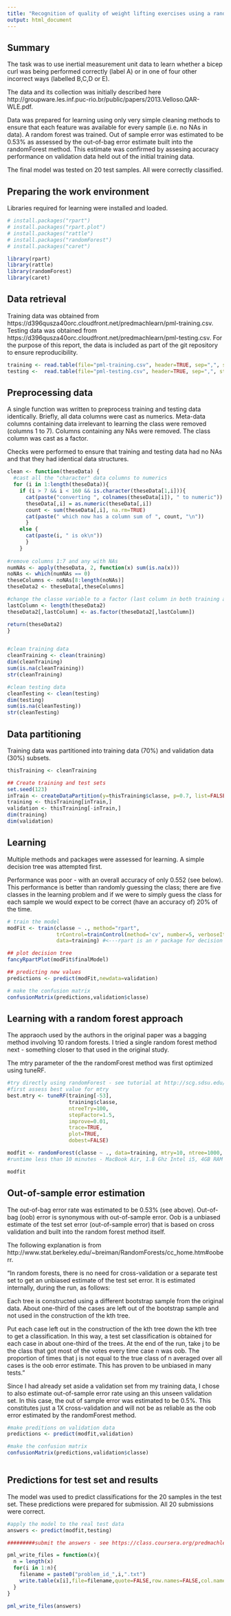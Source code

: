 ```yaml
---
title: "Recognition of quality of weight lifting exercises using a random forest approach"
output: html_document
---
```




Summary
-------

The task was to use inertial measurement unit data to learn whether a bicep curl was being performed correctly (label A) or in one of four other incorrect ways (labelled B,C,D or E).  

The data and its collection was initially described here http://groupware.les.inf.puc-rio.br/public/papers/2013.Velloso.QAR-WLE.pdf. 

Data was prepared for learning using only very simple cleaning methods to ensure that each feature was available for every sample (i.e. no NAs in data).  A random forest was trained.  Out of sample error was estimated to be 0.53% as assessed by the out-of-bag error estimate built into the randomForest method.  This estimate was confirmed by assesing accuracy performance on validation data held out of the initial training data.  

The final model was tested on 20 test samples. All were correctly classified.


Preparing the work environment
------------------------------

Libraries required for learning were installed and loaded.

```r

# install.packages("rpart")
# install.packages("rpart.plot")
# install.packages("rattle")
# install.packages("randomForest")
# install.packages("caret")

library(rpart)
library(rattle)
library(randomForest)
library(caret)
```


Data retrieval
--------------

Training data was obtained from https://d396qusza40orc.cloudfront.net/predmachlearn/pml-training.csv. 
Testing data was obtained from https://d396qusza40orc.cloudfront.net/predmachlearn/pml-testing.csv.  For the purpose of this report, the data is included as part of the git repository to ensure reproducibility.

```r

training <- read.table(file="pml-training.csv", header=TRUE, sep=",", stringsAsFactors=FALSE)
testing <-  read.table(file="pml-testing.csv", header=TRUE, sep=",", stringsAsFactors=FALSE)

```


Preprocessing data
------------------

A single function was written to preprocess training and testing data identically.  Briefly, all data columns were cast as numerics.  Meta-data columns containing data irrelevant to learning the class were removed (columns 1 to 7). Columns containing any NAs were removed.  The class column was cast as a factor.  

Checks were performed to ensure that training and testing data had no NAs and that they had identical data structures.

```r

clean <- function(theseData) {
  #cast all the "character" data columns to numerics
  for (i in 1:length(theseData)){
    if (i > 7 && i < 160 && is.character(theseData[1,i])){
      cat(paste("converting ", colnames(theseData[i]), " to numeric"))
      theseData[,i] = as.numeric(theseData[,i])
      count <- sum(theseData[,i], na.rm=TRUE)
      cat(paste(" which now has a column sum of ", count, "\n"))
      }
    else {
      cat(paste(i, " is ok\n"))
      }
    }
  
#remove columns 1:7 and any with NAs
numNAs <- apply(theseData, 2, function(x) sum(is.na(x)))
noNAs <- which(numNAs == 0)
theseColumns <- noNAs[8:length(noNAs)]
theseData2 <- theseData[,theseColumns]

#change the classe variable to a factor (last column in both training and testing data sets)
lastColumn <- length(theseData2)
theseData2[,lastColumn] <- as.factor(theseData2[,lastColumn])

return(theseData2)
}


#clean training data
cleanTraining <- clean(training)
dim(cleanTraining)
sum(is.na(cleanTraining))
str(cleanTraining)

#clean testing data
cleanTesting <- clean(testing)
dim(testing)
sum(is.na(cleanTesting))
str(cleanTesting)


```

Data partitioning
-----------------

Training data was partitioned into training data (70%) and validation data (30%) subsets.


```r

thisTraining <- cleanTraining

## Create training and test sets
set.seed(123)
inTrain <- createDataPartition(y=thisTraining$classe, p=0.7, list=FALSE)
training <- thisTraining[inTrain,]
validation <- thisTraining[-inTrain,]
dim(training)
dim(validation)

```

Learning
--------

Multiple methods and packages were assessed for learning.  A simple decision tree was attempted first.

Performance was poor - with an overall accuracy of only 0.552 (see below).  This performance is better than randomly guessing the class; there are five classes in the learning problem and if we were to simply guess the class for each sample we would expect to be correct (have an accuracy of) 20% of the time.


```r

# train the model
modFit <- train(classe ~ ., method="rpart", 
                trControl=trainControl(method='cv', number=5, verboseIter=TRUE, allowParallel=TRUE), 
                data=training) #<---rpart is an r package for decision tree learning

## plot decision tree
fancyRpartPlot(modFit$finalModel)

## predicting new values
predictions <- predict(modFit,newdata=validation)  
```
```r
# make the confusion matrix
confusionMatrix(predictions,validation$classe)
```

Learning with a random forest approach
--------------------------------------

The appraoch used by the authors in the original paper was a bagging method involving 10 random forests.  I tried a single random forest method next - something closer to that used in the original study.  

The mtry parameter of the the randomForest method was first optimized using tuneRF.  

```r

#try directly using randomForest - see tutorial at http://scg.sdsu.edu/rf_r/
#first assess best value for mtry
best.mtry <- tuneRF(training[-53], 
                    training$classe, 
                    ntreeTry=100, 
                    stepFactor=1.5, 
                    improve=0.01, 
                    trace=TRUE,
                    plot=TRUE,
                    dobest=FALSE)

modfit <- randomForest(classe ~ ., data=training, mtry=10, ntree=1000, keep.forest=TRUE, importance=TRUE, test=testing)
#runtime less than 10 minutes - MacBook Air, 1.8 Ghz Intel i5, 4GB RAM

modfit

```
Out-of-sample error estimation
------------------------------

The out-of-bag error rate was estimated to be 0.53% (see above).  Out-of-bag (oob) error is synonymous with out-of-sample error.
Oob is a unbiased estimate of the test set error (out-of-sample error) that is based on cross validation  and built into the random forest method itself.


The following explanation is from http://www.stat.berkeley.edu/~breiman/RandomForests/cc_home.htm#ooberr. 

"In random forests, there is no need for cross-validation or a separate test set to get an unbiased estimate of the test set error. It is estimated internally, during the run, as follows:

Each tree is constructed using a different bootstrap sample from the original data. About one-third of the cases are left out of the bootstrap sample and not used in the construction of the kth tree.

Put each case left out in the construction of the kth tree down the kth tree to get a classification. In this way, a test set classification is obtained for each case in about one-third of the trees. At the end of the run, take j to be the class that got most of the votes every time case n was oob. The proportion of times that j is not equal to the true class of n averaged over all cases is the oob error estimate. This has proven to be unbiased in many tests."


Since I had already set aside a validation set from my training data, I chose to also estimate out-of-sample error rate using an this unseen validation set.  In this case, the out of sample error was estimated to be 0.5%.  This constitutes just a 1X cross-validation and will not be as reliable as the oob error estimated by the randomForest method.  


```r

#make preditions on validation data
predictions <- predict(modfit,validation)

#make the confusion matrix
confusionMatrix(predictions,validation$classe)



```
Predictions for test set and results
------------------------------------

The model was used to predict classifications for the 20 samples in the test set.  These predictions were prepared for submission.  All 20 submissions were correct.

```r

#apply the model to the real test data
answers <- predict(modfit,testing)

#########submit the answers - see https://class.coursera.org/predmachlearn-004/assignment/view?assignment_id=5

pml_write_files = function(x){
  n = length(x)
  for(i in 1:n){
    filename = paste0("problem_id_",i,".txt")
    write.table(x[i],file=filename,quote=FALSE,row.names=FALSE,col.names=FALSE)
  }
}

pml_write_files(answers)

```